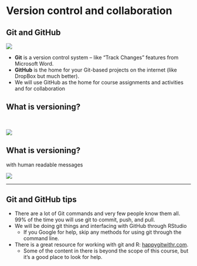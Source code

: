# Version control and collaboration

## Git and GitHub

![](images/03/git-github.png){fig-align="center"}

-   **Git** is a version control system -- like "Track Changes" features from Microsoft Word.
-   **GitHub** is the home for your Git-based projects on the internet (like DropBox but much better).
-   We will use GitHub as the home for course assignments and activities and for collaboration

## What is versioning?

<br>

![](images/03/lego-steps.png){fig-align="center"}

## What is versioning?

with human readable messages

![](images/03/lego-steps-commit-messages.png){fig-align="center"}

------------------------------------------------------------------------

## Git and GitHub tips

::: incremental
-   There are a lot of Git commands and very few people know them all. 99% of the time you will use git to commit, push, and pull.
-   We will be doing git things and interfacing with GitHub through RStudio
    -   If you Google for help, skip any methods for using git through the command line.
-   There is a great resource for working with git and R: [happygitwithr.com](http://happygitwithr.com/).
    -   Some of the content in there is beyond the scope of this course, but it's a good place to look for help.
:::
